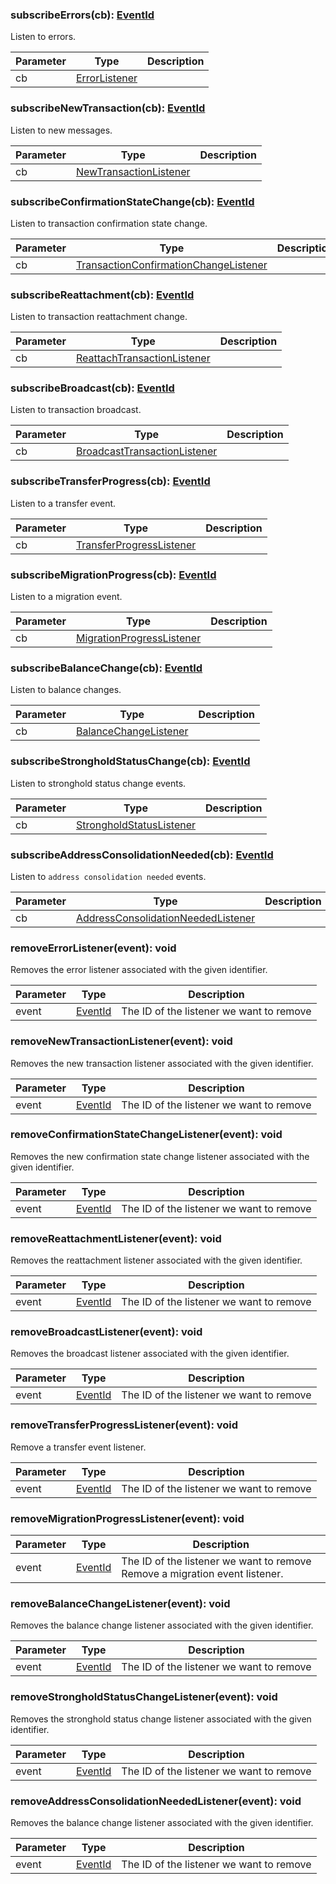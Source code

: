 

### subscribeErrors(cb): [EventId](#eventid)

Listen to errors.

| Parameter       | Type |  Description |
| --------------- | -------- | -------- |
| cb | [ErrorListener](#errorlistener) |   |

### subscribeNewTransaction(cb): [EventId](#eventid)

Listen to new messages.

| Parameter       | Type |  Description |
| --------------- | -------- | -------- |
| cb | [NewTransactionListener](#newtransactionlistener) |   |

### subscribeConfirmationStateChange(cb): [EventId](#eventid)

Listen to transaction confirmation state change.

| Parameter       | Type |  Description |
| --------------- | -------- | -------- |
| cb | [TransactionConfirmationChangeListener](#transactionconfirmationchangelistener) |   |

### subscribeReattachment(cb): [EventId](#eventid)

Listen to transaction reattachment change.

| Parameter       | Type |  Description |
| --------------- | -------- | -------- |
| cb | [ReattachTransactionListener](#reattachtransactionlistener) |   |

### subscribeBroadcast(cb): [EventId](#eventid)

Listen to transaction broadcast.

| Parameter       | Type |  Description |
| --------------- | -------- | -------- |
| cb | [BroadcastTransactionListener](#broadcasttransactionlistener) |   |

### subscribeTransferProgress(cb): [EventId](#eventid)

Listen to a transfer event.

| Parameter       | Type |  Description |
| --------------- | -------- | -------- |
| cb | [TransferProgressListener](#transferprogresslistener) |   |

### subscribeMigrationProgress(cb): [EventId](#eventid)

Listen to a migration event.

| Parameter       | Type |  Description |
| --------------- | -------- | -------- |
| cb | [MigrationProgressListener](#migrationprogresslistener) |   |

### subscribeBalanceChange(cb): [EventId](#eventid)

Listen to balance changes.

| Parameter       | Type |  Description |
| --------------- | -------- | -------- |
| cb | [BalanceChangeListener](#balancechangelistener) |   |

### subscribeStrongholdStatusChange(cb): [EventId](#eventid)

Listen to stronghold status change events.

| Parameter       | Type |  Description |
| --------------- | -------- | -------- |
| cb | [StrongholdStatusListener](#strongholdstatuslistener) |   |

### subscribeAddressConsolidationNeeded(cb): [EventId](#eventid)

Listen to `address consolidation needed` events.

| Parameter       | Type |  Description |
| --------------- | -------- | -------- |
| cb | [AddressConsolidationNeededListener](#addressconsolidationneededlistener) |   |

### removeErrorListener(event): void

Removes the error listener associated with the given identifier.

| Parameter       | Type |  Description |
| --------------- | -------- | -------- |
| event | [EventId](#eventid) |  The ID of the listener we want to remove |

### removeNewTransactionListener(event): void

Removes the new transaction listener associated with the given identifier.

| Parameter       | Type |  Description |
| --------------- | -------- | -------- |
| event | [EventId](#eventid) |  The ID of the listener we want to remove |

### removeConfirmationStateChangeListener(event): void

Removes the new confirmation state change listener associated with the given identifier.

| Parameter       | Type |  Description |
| --------------- | -------- | -------- |
| event | [EventId](#eventid) |  The ID of the listener we want to remove |

### removeReattachmentListener(event): void

Removes the reattachment listener associated with the given identifier.

| Parameter       | Type |  Description |
| --------------- | -------- | -------- |
| event | [EventId](#eventid) |  The ID of the listener we want to remove |

### removeBroadcastListener(event): void

Removes the broadcast listener associated with the given identifier.

| Parameter       | Type |  Description |
| --------------- | -------- | -------- |
| event | [EventId](#eventid) |  The ID of the listener we want to remove |

### removeTransferProgressListener(event): void

Remove a transfer event listener.

| Parameter       | Type |  Description |
| --------------- | -------- | -------- |
| event | [EventId](#eventid) |  The ID of the listener we want to remove |

### removeMigrationProgressListener(event): void



| Parameter       | Type |  Description |
| --------------- | -------- | -------- |
| event | [EventId](#eventid) |  The ID of the listener we want to remove Remove a migration event listener. |

### removeBalanceChangeListener(event): void

Removes the balance change listener associated with the given identifier.

| Parameter       | Type |  Description |
| --------------- | -------- | -------- |
| event | [EventId](#eventid) |  The ID of the listener we want to remove |

### removeStrongholdStatusChangeListener(event): void

Removes the stronghold status change listener associated with the given identifier.

| Parameter       | Type |  Description |
| --------------- | -------- | -------- |
| event | [EventId](#eventid) |  The ID of the listener we want to remove |

### removeAddressConsolidationNeededListener(event): void

Removes the balance change listener associated with the given identifier.

| Parameter       | Type |  Description |
| --------------- | -------- | -------- |
| event | [EventId](#eventid) |  The ID of the listener we want to remove |

